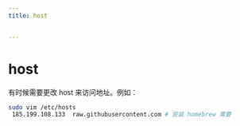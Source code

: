 ```yaml
---
title: host


---
```


# host

有时候需要更改 host 来访问地址。例如：

```sh
sudo vim /etc/hosts
 185.199.108.133  raw.githubusercontent.com # 安装 homebrew 需要
```

            